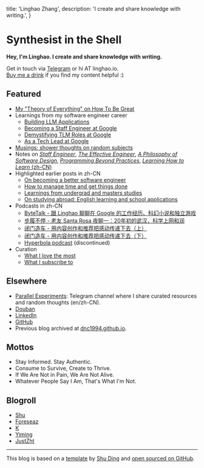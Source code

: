   title: 'Linghao Zhang',
  description: 'I create and share knowledge with writing.',
}

# Synthesist in the Shell

**Hey, I'm Linghao. I create and share knowledge with writing.**

Get in touch via [Telegram](https://t.me/linghao) or hi AT linghao.io.  
[Buy me a drink](https://paypal.me/LinghaoZhang) if you find my content helpful :)  

## Featured

- [My "Theory of Everything" on How To Be Great](/posts/how-to-be-great-101)
- Learnings from my software engineer career
    - [Building LLM Applications](/posts/building-llm-apps-2024)
    - [Becoming a Staff Engineer at Google](/posts/staff-eng-learnings-2024)
    - [Demystifying TLM Roles at Google](/posts/demystifying-tlm)
    - [As a Tech Lead at Google](/posts/tl-learnings-2022)
- [Musings: shower thoughts on random subjects](/tags/musings)
- Notes on [*Staff Engineer*](/notes/staff-engineer), [*The Effective Engineer*](/notes/the-effective-engineer), [*A Philosophy of Software Design*](/notes/a-philosophy-of-software-design), [*Programming Beyond Practices*](/notes/programming-beyond-practices), [*Learning How to Learn* (zh-CN)](/posts/notes-learning-how-to-learn)
- Highlighted earlier posts in zh-CN
    - [On becoming a better software engineer](/tags/software-engineering)
    - [How to manage time and get things done](/posts/my-time-management-system-2020)
    - [Learnings from undergrad and masters studies](/posts/five-year-learning-2013-2018)
    - [On studying abroad: English learning and school applications](/tags/study-abroad)
- Podcasts in zh-CN
    - [ByteTalk - 跟 Linghao 聊聊在 Google 的工作经历、科幻小说和独立游戏](https://bytetalk.limboy.me/posts/episode-10/)  
    - [步履不停 - 老友 Santa Rosa 夜聊一：20年初的武汉，科学上网和润](https://anchor.fm/stillwalking/episodes/02----Santa-Rosa-20-e1q7542/a-a8q51ca)  
    - [闭门造车 - 用内容创作和推荐把感动传递下去（上）](https://gulugulufm.github.io/podcasts/8/)  
    - [闭门造车 - 用内容创作和推荐把感动传递下去（下）](https://gulugulufm.github.io/podcasts/9/)  
    - [Hyperbola podcast](/hyperbola) (discontinued)
- Curation
    - [What I love the most](/the-best-things)  
    - [What I subscribe to](/my-subscriptions)

## Elsewhere

- [Parallel Experiments](https://t.me/s/LinghaoCh): Telegram channel where I share curated resources and random thoughts (en/zh-CN).
- [Douban](https://www.douban.com/people/instante_42/)
- [LinkedIn](https://www.linkedin.com/in/linghaozh)
- [GitHub](https://github.com/dnc1994)
- Previous blog archived at [dnc1994.github.io](https://dnc1994.github.io/).

## Mottos

- Stay Informed. Stay Authentic.
- Consume to Survive, Create to Thrive.
- If We Are Not in Pain, We Are Not Alive.
- Whatever People Say I Am, That's What I'm Not.

## Blogroll

- [Shu](https://shud.in/)
- [Foreseaz](https://www.foreseaz.com/)
- [K](https://www.unknown.cat/)
- [Yiming](https://yiming.dev/)
- [JustZht](https://www.justzht.com/)

---

This blog is based on a [template](https://github.com/shuding/blog-template) by [Shu Ding](https://shud.in/) and [open sourced on GitHub](https://github.com/dnc1994/blog).


